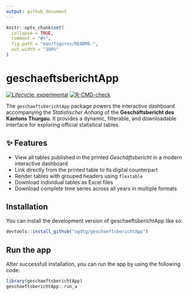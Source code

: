 ```yaml
---
output: github_document
---
```


<!-- README.md is generated from README.Rmd. Please edit that file -->

```r
knitr::opts_chunk$set(
  collapse = TRUE,
  comment = "#>",
  fig.path = "man/figures/README-",
  out.width = "100%"
)
```

# geschaeftsberichtApp

<!-- badges: start -->
[![Lifecycle: experimental](https://img.shields.io/badge/lifecycle-experimental-orange.svg)](https://lifecycle.r-lib.org/articles/stages.html#experimental)
[![R-CMD-check](https://github.com/ogdtg/geschaeftsberichtApp/actions/workflows/R-CMD-check.yaml/badge.svg)](https://github.com/ogdtg/geschaeftsberichtApp/actions/workflows/R-CMD-check.yaml)
<!-- badges: end -->

The `geschaeftsberichtApp` package powers the interactive dashboard accompanying the *Statistischer Anhang* of the **Geschäftsbericht des Kantons Thurgau**. It provides a dynamic, filterable, and downloadable interface for exploring official statistical tables.

## ✨ Features

- View all tables published in the printed *Geschäftsbericht* in a modern interactive dashboard
- Link directly from the printed table to its digital counterpart
- Render tables with grouped headers using `flextable`
- Download individual tables as Excel files
- Download complete time series across all years in multiple formats

## Installation

You can install the development version of geschaeftsberichtApp like so:

``` r
devtools::install_github("ogdtg/geschaeftsberichtApp")
```

## Run the app


After successfull installation, you can run the app by using the following code:

``` r
library(geschaeftsberichtApp)
geschaeftsberichtApp::run_a
```

